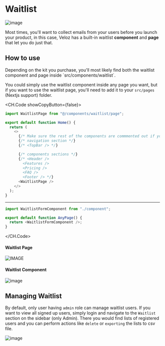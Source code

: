 
# Waitlist

![image](/images/screenshots/v-wlc.png)

Most times, you'll want to collect emails from your users before you launch your product, in this case, Veloz has a built-in waitlist **component** and **page** that let you do just that.

## How to use

<Callout type="info">
  Depending on the kit you purchase, you'll most likely find both the waitlist
  component and page inside `src/components/waitlist`.
</Callout>

You could simply use the waitlist component inside any page you want, but if you want to use the waitlist page, you'll need to add it to your `src/pages` (Nextjs support) folder.

<CH.Code showCopyButton={false}>

```js page.tsx
import WaitlistPage from "@/components/waitlist/page";

export default function Home() {
  return (
    <>
      {/* Make sure the rest of the components are commmented out if you choose to show the waitlist page only */}
      {/* navigation section */}
      {/* <TopBar /> */}

      {/* components sections */}
      {/* <Header />
        <Features />
        <Pricing />
        <FAQ />
        <Footer /> */}
      <WaitlistPage />
    </>
  );
}
```

---

```js component.tsx
import WaitlistFormComponent from "./component";

export default function AnyPage() {
  return <WaitlistFormComponent />;
}
```

</CH.Code>

#### Waitlist Page

![IMAGE](/images/screenshots/v-wl.png)

#### Waitlist Component

![image](/images/screenshots/v-wlc.png)

## Managing Waitlist

By default, only user having `admin` role can manage waitlist users. If you want to view all signed up users, simply login and navigate to the `Waitlist` section on the sidebar (only Admin). There you would find lists of registered users and you can perform actions like `delete` or `exporting` the lists to csv file.

![image](/images/screenshots/v-wlu.png)
